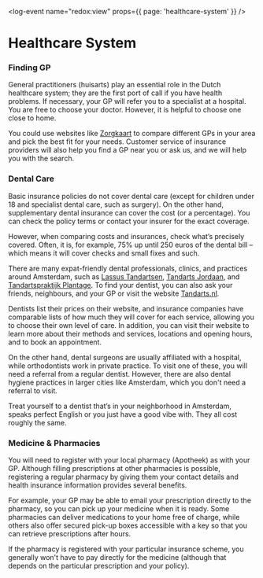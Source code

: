 <log-event name="redox:view" props={{ page: 'healthcare-system' }} />

# Healthcare System

### Finding GP

General practitioners (huisarts) play an essential role in the Dutch healthcare system; they are the first port of call if you have health problems. If necessary, your GP will refer you to a specialist at a hospital. You are free to choose your doctor. However, it is helpful to choose one close to home.

You could use websites like [Zorgkaart](https://www.zorgkaartnederland.nl/) to compare different GPs in your area and pick the best fit for your needs. Customer service of insurance providers will also help you find a GP near you or ask us, and we will help you with the search.

<youtube id="X3tTyxKSYYY" />

### Dental Care

Basic insurance policies do not cover dental care (except for children under 18 and specialist dental care, such as surgery). On the other hand, supplementary dental insurance can cover the cost (or a percentage). You can check the policy terms or contact your insurer for the exact coverage.

However, when comparing costs and insurances, check what’s precisely covered. Often, it is, for example, 75% up until 250 euros of the dental bill – which means it will cover checks and small fixes and such.

There are many expat-friendly dental professionals, clinics, and practices around Amsterdam, such as [Lassus Tandartsen](https://www.lassustandartsen.nl/en), [Tandarts Jordaan](https://tandartsjordaan.nl/en/), and [Tandartspraktijk Plantage](https://www.tandartsplantagemiddenlaan.nl/en/). To find your dentist, you can also ask your friends, neighbours, and your GP or visit the website [Tandarts.nl](https://www.tandarts.nl/tandarts-amsterdam).

Dentists list their prices on their website, and insurance companies have comparable lists of how much they will cover for each service, allowing you to choose their own level of care. In addition, you can visit their website to learn more about their methods and services, locations and opening hours, and to book an appointment.

On the other hand, dental surgeons are usually affiliated with a hospital, while orthodontists work in private practice. To visit one of these, you will need a referral from a regular dentist. However, there are also dental hygiene practices in larger cities like Amsterdam, which you don't need a referral to visit.

<callout>
    Treat yourself to a dentist that’s in your neighborhood in Amsterdam, speaks
    perfect English or you just have a good vibe with. They all cost roughly the
    same.
</callout>

### Medicine & Pharmacies

You will need to register with your local pharmacy (Apotheek) as with your GP. Although filling prescriptions at other pharmacies is possible, registering a regular pharmacy by giving them your contact details and health insurance information provides several benefits.

For example, your GP may be able to email your prescription directly to the pharmacy, so you can pick up your medicine when it is ready. Some pharmacies can deliver medications to your home free of charge, while others also offer secured pick-up boxes accessible with a key so that you can retrieve prescriptions after hours.

If the pharmacy is registered with your particular insurance scheme, you generally won't have to pay directly for the medicine (although that depends on the particular prescription and your policy).
